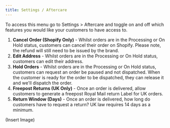 ```yaml
---
title: Settings / Aftercare
---
```


To access this menu go to Settings > Aftercare and toggle on and off which features you would like your customers to have access to.

1. **Cancel Order (Shopify Only)** - Whilst orders are in the Processing or On Hold status, customers can cancel their order on Shopify. Please note, the refund will still need to be issued by the brand.
2. **Edit Address** - Whilst orders are in the Processing or On Hold status, customers can edit their address.
3. **Hold Orders** - Whilst orders are in the Processing or On Hold status, customers can request an order be paused and not dispatched. When the customer is ready for the order to be dispatched, they can release it and we'll dispatch the order.
4. **Freepost Returns (UK Only)** - Once an order is delivered, allow customers to generate a freepost Royal Mail return Label for UK orders.
5. **Return Window (Days)** - Once an order is delivered, how long do customers have to request a return? UK law requires 14 days as a minimum. 

(Insert Image)
